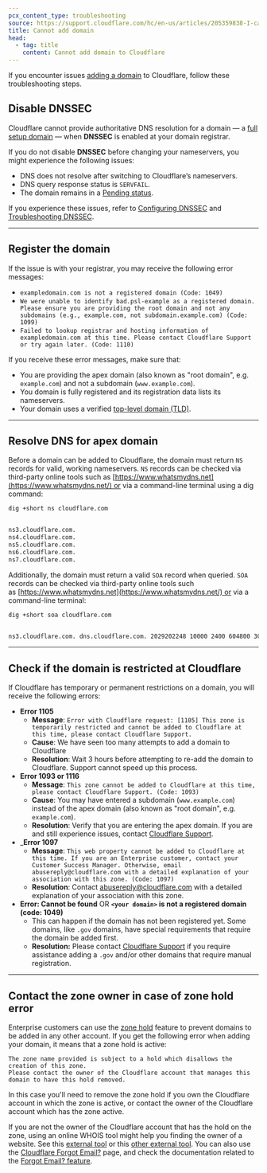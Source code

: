 ```yaml
---
pcx_content_type: troubleshooting
source: https://support.cloudflare.com/hc/en-us/articles/205359838-I-cannot-add-my-domain-to-Cloudflare
title: Cannot add domain
head:
  - tag: title
    content: Cannot add domain to Cloudflare
---
```


If you encounter issues [adding a domain](/fundamentals/setup/manage-domains/add-site/) to Cloudflare, follow these troubleshooting steps.

## Disable DNSSEC

Cloudflare cannot provide authoritative DNS resolution for a domain — a [full setup domain](/dns/zone-setups/full-setup/) — when **DNSSEC** is enabled at your domain registrar.

If you do not disable **DNSSEC** before changing your nameservers, you might experience the following issues:

- DNS does not resolve after switching to Cloudflare’s nameservers.
- DNS query response status is `SERVFAIL`.
- The domain remains in a [Pending status](/dns/zone-setups/reference/domain-status/).

If you experience these issues, refer to [Configuring DNSSEC](/dns/dnssec) and [Troubleshooting DNSSEC](/dns/dnssec/troubleshooting/).

---

## Register the domain

If the issue is with your registrar, you may receive the following error messages:

- `exampledomain.com is not a registered domain (Code: 1049)`
- `We were unable to identify bad.psl-example as a registered domain. Please ensure you are providing the root domain and not any subdomains (e.g., example.com, not subdomain.example.com) (Code: 1099)`
- `Failed to lookup registrar and hosting information of exampledomain.com at this time. Please contact Cloudflare Support or try again later. (Code: 1110)`

If you receive these error messages, make sure that:

- You are providing the apex domain (also known as "root domain", e.g. `example.com`) and not a subdomain (`www.example.com`).
- You domain is fully registered and its registration data lists its nameservers.
- Your domain uses a verified [top-level domain (TLD)](https://publicsuffix.org/list/).

---

## Resolve DNS for apex domain

Before a domain can be added to Cloudflare, the domain must return `NS` records for valid, working nameservers. `NS` records can be checked via third-party online tools such as [https://www.whatsmydns.net](https://www.whatsmydns.net/) or via a command-line terminal using a dig command:

```sh
dig +short ns cloudflare.com
```

```sh output

ns3.cloudflare.com.
ns4.cloudflare.com.
ns5.cloudflare.com.
ns6.cloudflare.com.
ns7.cloudflare.com.
```

Additionally, the domain must return a valid `SOA` record when queried. `SOA` records can be checked via third-party online tools such as [https://www.whatsmydns.net](https://www.whatsmydns.net/) or via a command-line terminal:

```sh
dig +short soa cloudflare.com
```

```sh output

ns3.cloudflare.com. dns.cloudflare.com. 2029202248 10000 2400 604800 300
```

---

## Check if the domain is restricted at Cloudflare

If Cloudflare has temporary or permanent restrictions on a domain, you will receive the following errors:

- **Error 1105**
  - **Message**: `Error with Cloudflare request: [1105] This zone is temporarily restricted and cannot be added to Cloudflare at this time, please contact Cloudflare Support.`
  - **Cause**: We have seen too many attempts to add a domain to Cloudflare
  - **Resolution**: Wait 3 hours before attempting to re-add the domain to Cloudflare. Support cannot speed up this process.
- **Error 1093 or 1116**
  - **Message**: `This zone cannot be added to Cloudflare at this time, please contact Cloudflare Support. (Code: 1093)`
  - **Cause**: You may have entered a subdomain (`www.example.com`) instead of the apex domain (also known as "root domain", e.g. `example.com`).
  - **Resolution**: Verify that you are entering the apex domain. If you are and still experience issues, contact [Cloudflare Support](/support/contacting-cloudflare-support/).
- _**Error 1097**
  - **Message**: `This web property cannot be added to Cloudflare at this time. If you are an Enterprise customer, contact your Customer Success Manager. Otherwise, email abusereply@cloudflare.com with a detailed explanation of your association with this zone. (Code: 1097)`
  - **Resolution**: Contact [abusereply@cloudflare.com](mailto:abusereply@cloudflare.com) with a detailed explanation of your association with this zone.
- **Error: Cannot be found** OR **`<your domain>` is not a registered domain (code: 1049)**
  - This can happen if the domain has not been registered yet. Some domains, like `.gov` domains, have special requirements that require the domain be added first.
  - **Resolution:** Please contact [Cloudflare Support](/support/contacting-cloudflare-support/) if you require assistance adding a `.gov` and/or other domains that require manual registration.

---

## Contact the zone owner in case of zone hold error

Enterprise customers can use the [zone hold](/fundamentals/setup/account/account-security/zone-holds/) feature to prevent domains to be added in any other account.
If you get the following error when adding your domain, it means that a zone hold is active:

```
The zone name provided is subject to a hold which disallows the creation of this zone. 
Please contact the owner of the Cloudflare account that manages this domain to have this hold removed.
```

In this case you'll need to remove the zone hold if you own the Cloudflare account in which the zone is active, or contact the owner of the Cloudflare account which has the zone active.

If you are not the owner of the Cloudflare account that has the hold on the zone, using an online WHOIS tool might help you finding the owner of a website.
See this [external tool](https://www.godaddy.com/fr/whois) or this [other external tool](https://www.whois.com/whois/).
You can also use the [Cloudflare Forgot Email?](https://dash.cloudflare.com/forgot-email) page, and check the documentation related to the [Forgot Email? feature](/fundamentals/setup/account/account-security/login-and-account-issues/#forgot-your-email).
